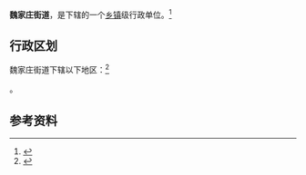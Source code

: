 {{中国乡级行政区|37/01/03/006/000}}

'''魏家庄街道'''，是{{PRC admin/fullname|37/01/03/006/000|3}}下辖的一个[[乡镇|乡镇]]级行政单位。<ref>{{PRC admin/ref sgc|{{PRC admin/parent|37/01/03/006/000}}}}</ref>

== 行政区划 ==

魏家庄街道下辖以下地区：<ref>{{PRC admin/ref sgc|37/01/03/006/000}}</ref>

{{PRC admin/children|37/01/03/006/000}}。

== 参考资料 ==

{{reflist}}

{{行政区划小作品}}
{{PRC admin/navcat|37/01/03/006/000}}